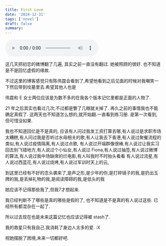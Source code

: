 ```yaml
---
title: First Love
date: '2024-12-31'
tags: ['novel']
draft: false
summary:
---
```


<audio controls src="/next-blog/static/audio/side.mp3" autoPlay></audio>

这几天把初恋的微博翻了几遍, 其实之前一直没有翻过. 她被照顾的很好. 也不知道是不是回忆虚假的缘故.

不过这里的博客感觉只有陈伟霆会看到了,希望他看到之后见面的时候对我嘲笑一下然后带到坟墓里去.希望其他人也是

伟霆和 E 女士两位应该是为数不多的在我各个版本记忆里都是正面的人物了.

21 年之后其实也看过几次,不过都是瞥了几眼就关掉了. 再久之前的事情我也不能确定真假了.
这两天也不知道怎么想的,就开始翻.一直看到练习册. 是第一次看到,但可惜没如果.

我也不知道回忆是不是真的,
应该有人问过我发工资打算去哪,有人说过是求职市场太糟糕,有人问过我是否听过水母相关的歌,有人让我去下香港,有人说过聚餐流程的类似,有人说过疫情隔离,有人说过点歌,
有人说过开端群像很棒,有人说过让我实习回去别飞错地方,有人说过个小仙女,有人说过 Fiona,有人说过抽签,有人说过微博的算法,有人说过我中场缺席的烂电影,有人叫我时不时抬头看看
有人说过流星,有人说过西蓝花,有人说过烧烤,有人说过军训时天上的云,

到这里已经有不好的念头袭来了,是声之形,是少年的你,是打碎镜子的我,是扔出玉牌的我,是丢掉礼物的我,是阅读障碍的我,是低头的我

她应该不记得那些我了,但我7才想起来.

我已经判断不了哪些是真的哪些是假的了, 也不知道是不是真的有人说过这些. 已经所有都混杂在一起了.

所以过去现在也是未来这篇记忆也应该记得被 stash了.

我的救星只有我自己.我消耗了身边人太多的爱. :X

祝她摆脱了困境,未来一切都好吧.
